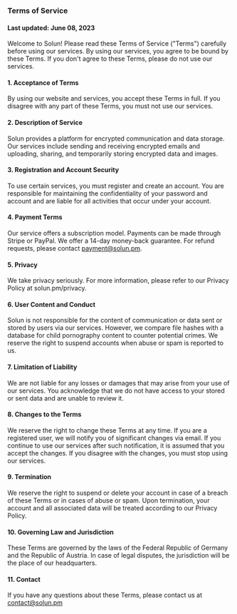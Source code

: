 ### Terms of Service
#### Last updated: June 08, 2023

Welcome to Solun! Please read these Terms of Service ("Terms") carefully before using our services. By using our services, you agree to be bound by these Terms. If you don't agree to these Terms, please do not use our services.

#### 1. **Acceptance of Terms**
By using our website and services, you accept these Terms in full. If you disagree with any part of these Terms, you must not use our services.

#### 2. **Description of Service**
Solun provides a platform for encrypted communication and data storage. Our services include sending and receiving encrypted emails and uploading, sharing, and temporarily storing encrypted data and images.

#### 3. **Registration and Account Security**

To use certain services, you must register and create an account. You are responsible for maintaining the confidentiality of your password and account and are liable for all activities that occur under your account.

#### 4. **Payment Terms**
Our service offers a subscription model. Payments can be made through Stripe or PayPal. We offer a 14-day money-back guarantee. For refund requests, please contact payment@solun.pm.

#### 5. **Privacy**
We take privacy seriously. For more information, please refer to our Privacy Policy at solun.pm/privacy.

#### 6. **User Content and Conduct**
Solun is not responsible for the content of communication or data sent or stored by users via our services. However, we compare file hashes with a database for child pornography content to counter potential crimes. We reserve the right to suspend accounts when abuse or spam is reported to us.

#### 7. **Limitation of Liability**

We are not liable for any losses or damages that may arise from your use of our services. You acknowledge that we do not have access to your stored or sent data and are unable to review it.

#### 8. **Changes to the Terms**
We reserve the right to change these Terms at any time. If you are a registered user, we will notify you of significant changes via email. If you continue to use our services after such notification, it is assumed that you accept the changes. If you disagree with the changes, you must stop using our services.

#### 9. **Termination**
We reserve the right to suspend or delete your account in case of a breach of these Terms or in cases of abuse or spam. Upon termination, your account and all associated data will be treated according to our Privacy Policy.

#### 10. **Governing Law and Jurisdiction**
These Terms are governed by the laws of the Federal Republic of Germany and the Republic of Austria. In case of legal disputes, the jurisdiction will be the place of our headquarters.

#### 11. **Contact**
If you have any questions about these Terms, please contact us at contact@solun.pm

